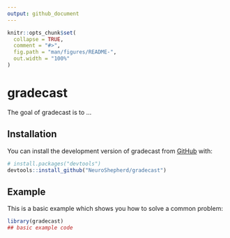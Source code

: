 ```yaml
---
output: github_document
---
```


<!-- README.md is generated from README.Rmd. Please edit that file -->

```r
knitr::opts_chunk$set(
  collapse = TRUE,
  comment = "#>",
  fig.path = "man/figures/README-",
  out.width = "100%"
)
```

# gradecast

<!-- badges: start -->
<!-- badges: end -->

The goal of gradecast is to ...

## Installation

You can install the development version of gradecast from [GitHub](https://github.com/) with:

``` r
# install.packages("devtools")
devtools::install_github("NeuroShepherd/gradecast")
```

## Example

This is a basic example which shows you how to solve a common problem:

```r
library(gradecast)
## basic example code
```

